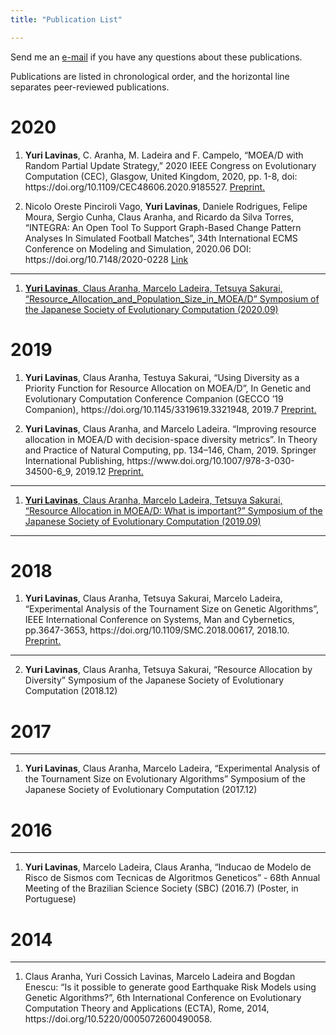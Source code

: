 ```yaml
---
title: "Publication List"

---
```



Send me an [e-mail](mailto:lavinas.yuri.xp@alumni.tsukuba.ac.jp) if you have any questions about these publications.

Publications are listed in chronological order, and the horizontal line separates peer-reviewed publications.

# 2020
1. **Yuri Lavinas**, C. Aranha, M. Ladeira and F. Campelo, "MOEA/D with Random Partial Update Strategy," 2020 IEEE Congress on Evolutionary Computation (CEC), Glasgow, United Kingdom, 2020, pp. 1-8, doi: https://doi.org/10.1109/CEC48606.2020.9185527. [Preprint.](https://arxiv.org/abs/2001.06980)

2. Nicolo Oreste Pinciroli Vago, **Yuri Lavinas**, Daniele Rodrigues, Felipe Moura, Sergio Cunha, Claus Aranha, and Ricardo da Silva Torres, "INTEGRA: An Open Tool To Support Graph-Based Change Pattern Analyses In Simulated Football Matches", 34th International ECMS Conference on Modeling and Simulation, 2020.06 DOI: https://doi.org/10.7148/2020-0228 [Link](http://www.scs-europe.net/dlib/2020/ecms2020acceptedpapers/0228_ocms_ecms2020_0051.pdf)

-----

1. [**Yuri Lavinas**, Claus Aranha, Marcelo Ladeira, Tetsuya Sakurai, "Resource_Allocation_and_Population_Size_in_MOEA/D" Symposium of the Japanese Society of Evolutionary Computation (2020.09)](papers/Resource_Allocation_and_Population_Size_in_MOEA/D.pdf)


# 2019
1. **Yuri Lavinas**, Claus Aranha, Testuya Sakurai, "Using Diversity as a Priority Function for Resource Allocation on MOEA/D", In Genetic and Evolutionary Computation Conference Companion (GECCO '19 Companion), https://doi.org/10.1145/3319619.3321948, 2019.7 [Preprint.](https://dl.acm.org/doi/pdf/10.1145/3319619.3321948)

2. **Yuri Lavinas**, Claus Aranha, and Marcelo Ladeira. "Improving resource allocation in MOEA/D with decision-space diversity metrics". In Theory and Practice of Natural Computing, pp. 134–146, Cham, 2019. Springer International Publishing, https://www.doi.org/10.1007/978-3-030-34500-6_9, 2019.12 [Preprint.](https://link.springer.com/chapter/10.1007%2F978-3-030-34500-6_9)

-----

1. [**Yuri Lavinas**, Claus Aranha, Marcelo Ladeira, Tetsuya Sakurai, "Resource Allocation in MOEA/D: What is important?" Symposium of the Japanese Society of Evolutionary Computation (2019.09)](papers/what_is_important_in_ResourceAllocation.pdf)


-----

# 2018

1. **Yuri Lavinas**, Claus Aranha, Tetsuya Sakurai, Marcelo Ladeira, "Experimental Analysis of the Tournament Size on Genetic Algorithms", IEEE International Conference on Systems, Man and Cybernetics, pp.3647-3653, https://doi.org/10.1109/SMC.2018.00617, 2018.10. [Preprint.](https://www.researchgate.net/publication/330478320_Experimental_Analysis_of_the_Tournament_Size_on_Genetic_Algorithms)

-----

2. **Yuri Lavinas**, Claus Aranha, Tetsuya Sakurai, "Resource Allocation by Diversity" Symposium of the Japanese Society of Evolutionary Computation (2018.12)


# 2017

-----

1. **Yuri Lavinas**, Claus Aranha, Marcelo Ladeira, "Experimental Analysis of the Tournament Size on Evolutionary Algorithms" Symposium of the Japanese Society of Evolutionary Computation (2017.12) 

# 2016

-----

1. **Yuri Lavinas**, Marcelo Ladeira, Claus Aranha, "Inducao de Modelo de Risco de Sismos com Tecnicas de Algoritmos Geneticos" - 68th Annual Meeting of the Brazilian Science Society (SBC) (2016.7) (Poster, in Portuguese)

# 2014

-----

1. Claus Aranha, Yuri Cossich Lavinas, Marcelo Ladeira and Bogdan Enescu: "Is it possible to generate good Earthquake Risk Models using Genetic Algorithms?", 6th International Conference on Evolutionary Computation Theory and Applications (ECTA), Rome,  2014, https://doi.org/10.5220/0005072600490058.
